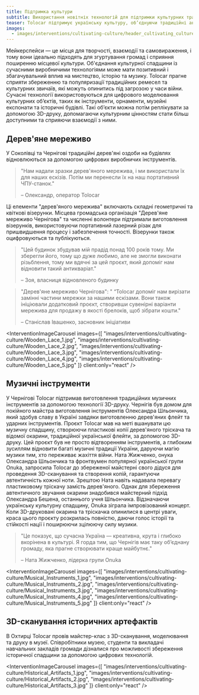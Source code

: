 ```yaml
---
title: Підтримка культури
subtitle: Використання новітніх технологій для підтримки культурних традицій
teaser: Tolocar підтримує українську культуру, об’єднуючи традиційні активності з сучасними цифровими технологіями. Завдяки цьому культура та культурна спадщина стають доступнішими для широкої аудиторії та своєрідною “віддушиною” у важкі часи. Збереження культури та вірність її цінностям можуть бути актом спротиву, що гуртує суспільство та дарує надію.
images:
  - images/interventions/cultivating-culture/header_cultivating_culture.jpg
---
```


Мейкерспейси — це місця для творчості, взаємодії та самовираження, і тому вони ідеально підходять для згуртування громад і сприяння поширенню місцевої культури. Об'єднання культурної спадщини із сучасними виробничими технологіями може мати позитивний і збагачувальний вплив на мистецтво, історію та музику. Tolocar прагне сприяти збереженню та популяризації традиційних ремесел та культурних звичаїв, які можуть опинитись під загрозою у часи війни. Сучасні технології використовуються для цифрового моделювання культурних об’єктів, таких як інструменти, орнаменти, музейні експонати та історичні будівлі. Такі об’єкти можна потім реплікувати за допомогою 3D-друку,  допомагаючи культурним цінностям стати більш доступними та сприяючи взаємодії з ними.

## Дерев'яне мереживо
У Соколівці та Чернігові традиційні дерев'яні оздоби на будівлях відновлюються за допомогою цифрових виробничих інструментів. 

> "Нам надали зразки дерев'яного мережива, і ми використали їх для наших ескізів. Потім ми перенесли їх на наш портативний ЧПУ-станок."
> 
> – Олександр, оператор Tolocar

Ці елементи "дерев'яного мережива" включають складні геометричні та квіткові візерунки. Місцева громадська організація "Дерев'яне мереживо Чернігова" та численні волонтери підтримали виготовлення візерунків, використовуючи портативний лазерний різак для пришвидшення процесу і забезпечення точності. Візерунки також оцифровуються та публікуються.

> "Цей будинок збудував мій прадід понад 100 років тому. Ми зберегли його, тому що дуже любимо, але не змогли виконати різьблення, тому ми вдячні за цей проєкт, який допоміг нам відновити такий антикваріат."
> 
> – Зоя, власниця відновленого будинку

> "Дерев'яне мереживо Чернігова": " “Tolocar допоміг нам вирізати замінні частини мережки за нашими ескізами. Вони також ініціювали додатковий проєкт, створивши сувенірні варіанти мережива для продажу в якості брелоків, щоб зібрати кошти."
> 
> – Станіслав Івашенко, засновник ініціативи 

<InterventionImageCarousel
  images={[
    "images/interventions/cultivating-culture/Wooden_Lace_1.jpg",
    "images/interventions/cultivating-culture/Wooden_Lace_2.jpg",
    "images/interventions/cultivating-culture/Wooden_Lace_3.jpg",
    "images/interventions/cultivating-culture/Wooden_Lace_4.jpg",
    "images/interventions/cultivating-culture/Wooden_Lace_5.jpg"
  ]}
  client:only="react"
/>

## Музичні інструменти
У Чернігові Tolocar підтримав виготовлення традиційних музичних інструментів за допомогою технології 3D-друку. Чернігів був домом для покійного майстра виготовлення інструментів Олександра Шльончика, який здобув славу в Україні завдяки виготовленню дерев'яних флейт та ударних інструментів. Проєкт Tolocar мав на меті вшанувати цю музичну спадщину, створюючи пластикові копії дерев'яного тріскача та відомої окарини, традиційної української флейти, за допомогою 3D-друку. Цей проєкт був не просто відтворенням інструментів, а глибоким зусиллям відновити багаті музичні традиції України, даруючи магію музики тим, хто переживає жахіття війни. Ната Жижченко, онука Олександра Шльончика та фронтвумен популярної української групи Onuka, запросила Tolocar до збереженої майстерні свого дідуся для проведення 3D-сканування та створення копій, гарантуючи автентичність кожної ноти. Зрештою Ната навіть надавала перевагу пластиковому тріскачу замість дерев'яного. Однак для збереження автентичного звучання окарини знадобився майстерний підхід Олександра Бешена, останнього учня Шльончика. Відзначаючи українську культурну спадщину, Onuka зіграла імпровізований концерт. Коли 3D-друковані окарина та тріскачка опинилися в центрі уваги, краса цього проєкту розкрилась повністю, даючи голос історії та стійкості нації і поширюючи зцілюючу силу музики.

> "Це показує, що сучасна Україна — креативна, крута і глибоко вкорінена в культурі. Я горда тим, що Чернігів має таку об’єднану громаду, яка прагне створювати краще майбутнє."
> 
> – Ната Жижченко, лідерка групи Onuka

<InterventionImageCarousel
  images={[
    "images/interventions/cultivating-culture/Musical_Instruments_1.jpg",
    "images/interventions/cultivating-culture/Musical_Instruments_2.jpg",
    "images/interventions/cultivating-culture/Musical_Instruments_3.jpg",
    "images/interventions/cultivating-culture/Musical_Instruments_4.jpg",
    "images/interventions/cultivating-culture/Musical_Instruments_5.jpg"
  ]}
  client:only="react"
/>

## 3D-сканування історичних артефактів
В Охтирці Tolocar провів майстер-клас з 3D-сканування, моделювання та друку в музеї. Співробітники музею, студенти та викладачі навчальних закладів громади дізналися про можливості збереження історичної спадщини за допомогою цифрових технологій.

<InterventionImageCarousel
  images={[
    "images/interventions/cultivating-culture/Historical_Artifacts_1.jpg",
    "images/interventions/cultivating-culture/Historical_Artifacts_2.jpg",
    "images/interventions/cultivating-culture/Historical_Artifacts_3.jpg"
  ]}
  client:only="react"
/>
